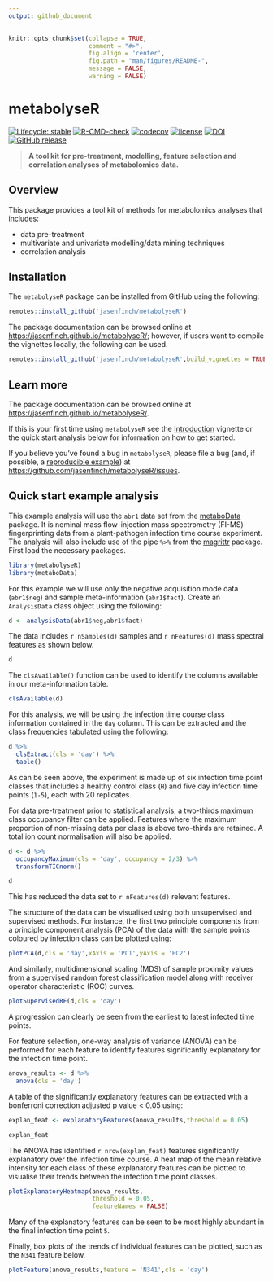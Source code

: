 ```yaml
---
output: github_document
---
```


<!-- README.md is generated from README.Rmd. Please edit that file -->

```r
knitr::opts_chunk$set(collapse = TRUE, 
                      comment = "#>",
                      fig.align = 'center',
                      fig.path = "man/figures/README-",
                      message = FALSE,
                      warning = FALSE)
```

# metabolyseR

<!-- badges: start -->
[![Lifecycle: stable](https://img.shields.io/badge/lifecycle-stable-brightgreen.svg)](https://lifecycle.r-lib.org/articles/stages.html#stable)
[![R-CMD-check](https://github.com/jasenfinch/metabolyseR/workflows/R-CMD-check/badge.svg)](https://github.com/jasenfinch/metabolyseR/actions)
[![codecov](https://codecov.io/gh/jasenfinch/metabolyseR/branch/master/graph/badge.svg)](https://codecov.io/gh/jasenfinch/metabolyseR/branch/master) 
[![license](https://img.shields.io/badge/license-GNU%20GPL%20v3.0-blue.svg)](https://github.com/jasenfinch/metabolyseR/blob/master/DESCRIPTION)
[![DOI](https://zenodo.org/badge/88983134.svg)](https://zenodo.org/badge/latestdoi/88983134)
[![GitHub release](https://img.shields.io/github/release/jasenfinch/metabolyseR.svg)](https://GitHub.com/jasenfinch/metabolyseR/releases/)
<!-- badges: end -->

> **A tool kit for pre-treatment, modelling, feature selection and correlation analyses of metabolomics data.**

## Overview

This package provides a tool kit of methods for metabolomics analyses that includes: 

* data pre-treatment
* multivariate and univariate modelling/data mining techniques
* correlation analysis

## Installation

The `metabolyseR` package can be installed from GitHub using the following:

```r
remotes::install_github('jasenfinch/metabolyseR')
```

The package documentation can be browsed online at <https://jasenfinch.github.io/metabolyseR/>; however, if users want to compile the vignettes locally, the following can be used.

```r
remotes::install_github('jasenfinch/metabolyseR',build_vignettes = TRUE,dependencies = TRUE)
```

## Learn more

The package documentation can be browsed online at <https://jasenfinch.github.io/metabolyseR/>. 

If this is your first time using `metabolyseR` see the [Introduction](https://jasenfinch.github.io/metabolyseR/articles/metabolyseR.html) vignette or the quick start analysis below for information on how to get started.

If you believe you've found a bug in `metabolyseR`, please file a bug (and, if
possible, a [reproducible example](https://reprex.tidyverse.org)) at
<https://github.com/jasenfinch/metabolyseR/issues>.

## Quick start example analysis

This example analysis will use the `abr1` data set from the [metaboData](https://aberhrml.github.io/metaboData/) package. 
It is nominal mass flow-injection mass spectrometry (FI-MS) fingerprinting data from a plant-pathogen infection time course experiment.
The analysis will also include use of the pipe `%>%` from the [magrittr](https://magrittr.tidyverse.org/) package.
First load the necessary packages.

```r
library(metabolyseR)
library(metaboData)
```

For this example we will use only the negative acquisition mode data (`abr1$neg`) and sample meta-information (`abr1$fact`).
Create an `AnalysisData` class object using the following:

```r
d <- analysisData(abr1$neg,abr1$fact)
```

The data includes `r nSamples(d)` samples and `r nFeatures(d)` mass spectral features as shown below.

```r
d
```

The `clsAvailable()` function can be used to identify the columns available in our meta-information table. 

```r
clsAvailable(d)
```

For this analysis, we will be using the infection time course class information contained in the `day` column.
This can be extracted and the class frequencies tabulated using the following:

```r
d %>%
  clsExtract(cls = 'day') %>%
  table()
```

As can be seen above, the experiment is made up of six infection time point classes that includes a healthy control class (`H`) and five day infection time points (`1-5`), each with 20 replicates. 

For data pre-treatment prior to statistical analysis, a two-thirds maximum class occupancy filter can be applied.
Features where the maximum proportion of non-missing data per class is above two-thirds are retained.
A total ion count normalisation will also be applied.

```r
d <- d %>%
  occupancyMaximum(cls = 'day', occupancy = 2/3) %>%
  transformTICnorm()
```

```r
d
```

This has reduced the data set to `r nFeatures(d)` relevant features.

The structure of the data can be visualised using both unsupervised and supervised methods. For instance, the first two principle components from a principle component analysis (PCA) of the data with the sample points coloured by infection class can be plotted using: 

```r
plotPCA(d,cls = 'day',xAxis = 'PC1',yAxis = 'PC2')
```

And similarly, multidimensional scaling (MDS) of sample proximity values from a supervised random forest classification model along with receiver operator characteristic (ROC) curves.

```r
plotSupervisedRF(d,cls = 'day')
```

A progression can clearly be seen from the earliest to latest infected time points.

For feature selection, one-way analysis of variance (ANOVA) can be performed for each feature to identify features significantly explanatory for the infection time point.

```r
anova_results <- d %>%
  anova(cls = 'day')
```

A table of the significantly explanatory features can be extracted with a bonferroni correction adjusted p value < 0.05 using:

```r
explan_feat <- explanatoryFeatures(anova_results,threshold = 0.05)
```

```r
explan_feat
```

The ANOVA has identified `r nrow(explan_feat)` features significantly explanatory over the infection time course.
A heat map of the mean relative intensity for each class of these explanatory features can be plotted to visualise their trends between the infection time point classes.

```r
plotExplanatoryHeatmap(anova_results,
                       threshold = 0.05,
                       featureNames = FALSE)
```

Many of the explanatory features can be seen to be most highly abundant in the final infection time point `5`.

Finally, box plots of the trends of individual features can be plotted, such as the `N341` feature below.

```r
plotFeature(anova_results,feature = 'N341',cls = 'day')
```
